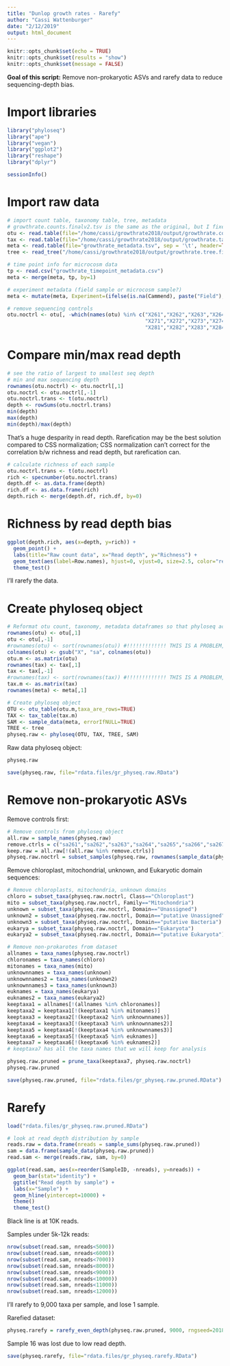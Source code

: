 ```yaml
---
title: "Dunlop growth rates - Rarefy"
author: "Cassi Wattenburger"
date: "2/12/2019"
output: html_document
---
```


```r
knitr::opts_chunk$set(echo = TRUE)
knitr::opts_chunk$set(results = "show")
knitr::opts_chunk$set(message = FALSE)
```

**Goal of this script:** Remove non-prokaryotic ASVs and rarefy data to reduce sequencing-depth bias.

# Import libraries

```r
library("phyloseq")
library("ape")
library("vegan")
library("ggplot2")
library("reshape")
library("dplyr")

sessionInfo()
```

# Import raw data

```r
# import count table, taxonomy table, tree, metadata
# growthrate.counts.finalv2.tsv is the same as the original, but I fixe a # in the header that screwed things up
otu <- read.table(file="/home/cassi/growthrate2018/output/growthrate.counts.finalv2.tsv", sep = '\t', header=TRUE)
tax <- read.table(file="/home/cassi/growthrate2018/output/growthrate.taxonomy.final.tsv", sep = '\t', header=TRUE)
meta <- read.table(file="growthrate_metadata.tsv", sep = '\t', header=TRUE)
tree <- read_tree("/home/cassi/growthrate2018/output/growthrate.tree.final.nwk")
```

```r
# time point info for microcosm data
tp <- read.csv("growthrate_timepoint_metadata.csv")
meta <- merge(meta, tp, by=1)

# experiment metadata (field sample or microcosm sample?)
meta <- mutate(meta, Experiment=(ifelse(is.na(Cammend), paste("Field"), paste("Microcosm"))))
```

```r
# remove sequencing controls
otu.noctrl <- otu[, -which(names(otu) %in% c("X261","X262","X263","X264","X265","X266","X267","X268","X269","X270",
                                             "X271","X272","X273","X274","X275","X276","X277","X278","X279","X280",
                                             "X281","X282","X283","X284","X285","X286","X287"))]
```

# Compare min/max read depth

```r
# see the ratio of largest to smallest seq depth
# min and max sequencing depth
rownames(otu.noctrl) <- otu.noctrl[,1]
otu.noctrl <- otu.noctrl[,-1]
otu.noctrl.trans <- t(otu.noctrl)
depth <- rowSums(otu.noctrl.trans)
min(depth)
max(depth)
min(depth)/max(depth)
```

That's a huge desparity in read depth. Rarefication may be the best solution compared to CSS normalization; CSS normalization can't correct for the correlation b/w richness and read depth, but rarefication can.

```r
# calculate richness of each sample
otu.noctrl.trans <- t(otu.noctrl)
rich <- specnumber(otu.noctrl.trans) 
depth.df <- as.data.frame(depth)
rich.df <- as.data.frame(rich)
depth.rich <- merge(depth.df, rich.df, by=0)
```

# Richness by read depth bias
```r
ggplot(depth.rich, aes(x=depth, y=rich)) +
  geom_point() +
  labs(title="Raw count data", x="Read depth", y="Richness") +
  geom_text(aes(label=Row.names), hjust=0, vjust=0, size=2.5, color="red") +
  theme_test()
```

I'll rarefy the data.

# Create phyloseq object
```r
# Reformat otu count, taxonomy, metadata dataframes so that phyloseq accepts them
rownames(otu) <- otu[,1]
otu <- otu[,-1]
#rownames(otu) <- sort(rownames(otu)) #!!!!!!!!!!!!! THIS IS A PROBLEM, doesn't sort rest of dataframe!!!
colnames(otu) <- gsub("X", "sa", colnames(otu))
otu.m <- as.matrix(otu)
rownames(tax) <- tax[,1]
tax <- tax[,-1] 
#rownames(tax) <- sort(rownames(tax)) #!!!!!!!!!!!!! THIS IS A PROBLEM, doesn't sort rest of dataframe!!!
tax.m <- as.matrix(tax)
rownames(meta) <- meta[,1]

# Create phyloseq object
OTU <- otu_table(otu.m,taxa_are_rows=TRUE)
TAX <- tax_table(tax.m)
SAM <- sample_data(meta, errorIfNULL=TRUE)
TREE <- tree
physeq.raw <- phyloseq(OTU, TAX, TREE, SAM)
```

Raw data phyloseq object:

```r
physeq.raw
```

```r
save(physeq.raw, file="rdata.files/gr_physeq.raw.RData")
```

# Remove non-prokaryotic ASVs

Remove controls first:

```r
# Remove controls from phyloseq object
all.raw = sample_names(physeq.raw)
remove.ctrls = c("sa261","sa262","sa263","sa264","sa265","sa266","sa267","sa268","sa269","sa270", "sa271","sa272","sa273","sa274","sa275","sa276","sa277","sa278","sa279","sa280","sa281","sa282","sa283","sa284","sa285","sa286","sa287")
keep.raw = all.raw[!(all.raw %in% remove.ctrls)]
physeq.raw.noctrl = subset_samples(physeq.raw, rownames(sample_data(physeq.raw)) %in% keep.raw)
```

Remove chloroplast, mitochondrial, unknown, and Eukaryotic domain sequences:

```r
# Remove chloroplasts, mitochondria, unknown domains
chloro = subset_taxa(physeq.raw.noctrl, Class=="Chloroplast")
mito = subset_taxa(physeq.raw.noctrl, Family=="Mitochondria")
unknown = subset_taxa(physeq.raw.noctrl, Domain=="Unassigned")
unknown2 = subset_taxa(physeq.raw.noctrl, Domain=="putative Unassigned")
unknown3 = subset_taxa(physeq.raw.noctrl, Domain=="putative Bacteria")
eukarya = subset_taxa(physeq.raw.noctrl, Domain=="Eukaryota")
eukarya2 = subset_taxa(physeq.raw.noctrl, Domain=="putative Eukaryota")

# Remove non-prokarotes from dataset
allnames = taxa_names(physeq.raw.noctrl)
chloronames = taxa_names(chloro)
mitonames = taxa_names(mito)
unknownnames = taxa_names(unknown)
unknownnames2 = taxa_names(unknown2)
unknownnames3 = taxa_names(unknown3)
euknames = taxa_names(eukarya)
euknames2 = taxa_names(eukarya2)
keeptaxa1 = allnames[!(allnames %in% chloronames)]
keeptaxa2 = keeptaxa1[!(keeptaxa1 %in% mitonames)]
keeptaxa3 = keeptaxa2[!(keeptaxa2 %in% unknownnames)]
keeptaxa4 = keeptaxa3[!(keeptaxa3 %in% unknownnames2)]
keeptaxa5 = keeptaxa4[!(keeptaxa4 %in% unknownnames3)]
keeptaxa6 = keeptaxa5[!(keeptaxa5 %in% euknames)]
keeptaxa7 = keeptaxa6[!(keeptaxa6 %in% euknames2)]
# keeptaxa7 has all the taxa names that we will keep for analysis

physeq.raw.pruned = prune_taxa(keeptaxa7, physeq.raw.noctrl)
physeq.raw.pruned
```

```r
save(physeq.raw.pruned, file="rdata.files/gr_physeq.raw.pruned.RData")
```

# Rarefy

```r
load("rdata.files/gr_physeq.raw.pruned.RData")

# look at read depth distribution by sample
reads.raw = data.frame(nreads = sample_sums(physeq.raw.pruned))
sam = data.frame(sample_data(physeq.raw.pruned))
read.sam <- merge(reads.raw, sam, by=0)
```

```r
ggplot(read.sam, aes(x=reorder(SampleID, -nreads), y=nreads)) +
  geom_bar(stat="identity") +
  ggtitle("Read depth by sample") +
  labs(x="Sample") +
  geom_hline(yintercept=10000) +
  theme()
  theme_test()
```

Black line is at 10K reads.

Samples under 5k-12k reads:

```r
nrow(subset(read.sam, nreads<5000))
nrow(subset(read.sam, nreads<6000))
nrow(subset(read.sam, nreads<7000))
nrow(subset(read.sam, nreads<8000))
nrow(subset(read.sam, nreads<9000))
nrow(subset(read.sam, nreads<10000))
nrow(subset(read.sam, nreads<11000))
nrow(subset(read.sam, nreads<12000))
```

I'll rarefy to 9,000 taxa per sample, and lose 1 sample.

Rarefied dataset:

```r
physeq.rarefy = rarefy_even_depth(physeq.raw.pruned, 9000, rngseed=2018)
```

Sample 16 was lost due to low read depth.

```r
save(physeq.rarefy, file="rdata.files/gr_physeq.rarefy.RData")
```
